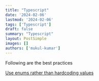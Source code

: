 ```yaml
---
title: "Typescript"
date: '2024-02-06'
lastmod: '2024-02-06'
tags: ['Typescript']
draft: false
summary: "Typescript"
layout: PostSimple
images: []
authors: ['mukul-kumar']
---
```


Following are the best practices

[Use enums rather than hardcoding values](/data/blog/code-review/typescript/use-enums-rather-than-hardcoding-values)
